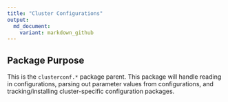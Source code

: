 ```yaml
---
title: "Cluster Configurations"
output: 
  md_document:
    variant: markdown_github
---
```


## Package Purpose

This is the `clusterconf.*` package parent. This package will handle reading in configurations, parsing out parameter values from configurations, and tracking/installing cluster-specific configuration packages.
  

